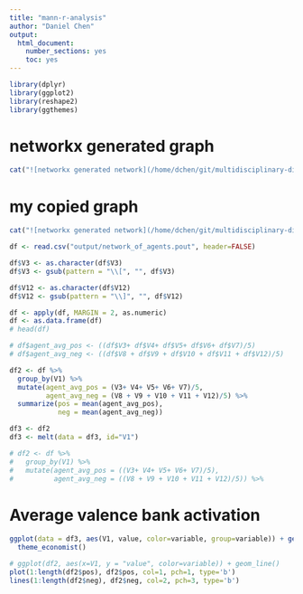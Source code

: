 ```yaml
---
title: "mann-r-analysis"
author: "Daniel Chen"
output:
  html_document:
    number_sections: yes
    toc: yes
---
```

```r
library(dplyr)
library(ggplot2)
library(reshape2)
library(ggthemes)
```


# networkx generated graph

```r
cat("![networkx generated network](/home/dchen/git/multidisciplinary-diffusion-models-experiments/experiments/02-lens/output/mann-generated.png)")
```

# my copied graph

```r
cat("![networkx generated network](/home/dchen/git/multidisciplinary-diffusion-models-experiments/experiments/02-lens/output/mann-copied.png)")
```


```r
df <- read.csv("output/network_of_agents.pout", header=FALSE)

df$V3 <- as.character(df$V3)
df$V3 <- gsub(pattern = "\\[", "", df$V3)

df$V12 <- as.character(df$V12)
df$V12 <- gsub(pattern = "\\]", "", df$V12)

df <- apply(df, MARGIN = 2, as.numeric)
df <- as.data.frame(df)
# head(df)

# df$agent_avg_pos <- ((df$V3+ df$V4+ df$V5+ df$V6+ df$V7)/5)
# df$agent_avg_neg <- ((df$V8 + df$V9 + df$V10 + df$V11 + df$V12)/5)
```

```r
df2 <- df %>%
  group_by(V1) %>%
  mutate(agent_avg_pos = (V3+ V4+ V5+ V6+ V7)/5,
         agent_avg_neg = (V8 + V9 + V10 + V11 + V12)/5) %>%
  summarize(pos = mean(agent_avg_pos),
            neg = mean(agent_avg_neg))

df3 <- df2
df3 <- melt(data = df3, id="V1")

# df2 <- df %>%
#   group_by(V1) %>%
#   mutate(agent_avg_pos = ((V3+ V4+ V5+ V6+ V7)/5),
#          agent_avg_neg = ((V8 + V9 + V10 + V11 + V12)/5)) %>%
```

# Average valence bank activation

```r
ggplot(data = df3, aes(V1, value, color=variable, group=variable)) + geom_line() + 
  theme_economist()
```


```r
# ggplot(df2, aes(x=V1, y = "value", color=variable)) + geom_line()
plot(1:length(df2$pos), df2$pos, col=1, pch=1, type='b')
lines(1:length(df2$neg), df2$neg, col=2, pch=3, type='b')
```

